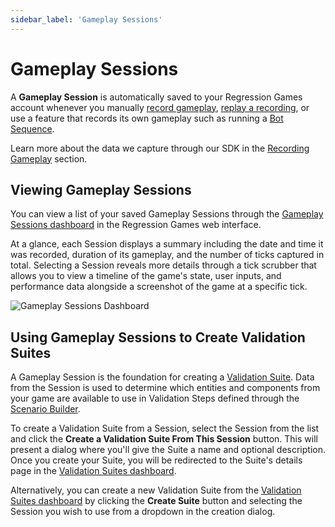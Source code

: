```yaml
---
sidebar_label: 'Gameplay Sessions'
---
```


# Gameplay Sessions

A **Gameplay Session** is automatically saved to your Regression Games account whenever you
manually [record gameplay](recording-gameplay),
[replay a recording](recording-gameplay#replaying-recordings), or use a feature that records its
own gameplay such as running a [Bot Sequence](bot-sequences/getting-started-with-bot-sequences-and-segments).

Learn more about the data we capture through our SDK in the
[Recording Gameplay](recording-gameplay#recorded-data-formats) section.

## Viewing Gameplay Sessions

You can view a list of your saved Gameplay Sessions through the
[Gameplay Sessions dashboard](https://play.regression.gg/sessions) in the Regression Games web interface.

At a glance, each Session displays a summary including the date and time it was recorded,
duration of its gameplay, and the number of ticks captured in total.
Selecting a Session reveals more details through a tick scrubber that allows you to view
a timeline of the game's state, user inputs, and performance data alongside a screenshot of the game
at a specific tick.

![Gameplay Sessions Dashboard](img/gameplay-sessions/gameplay-sessions-dashboard.png)

## Using Gameplay Sessions to Create Validation Suites

A Gameplay Session is the foundation for creating a [Validation Suite](validation-suites).
Data from the Session is used to determine which entities and components from your game are available to
use in Validation Steps defined through the [Scenario Builder](validation-suite#validation-scenarios).

To create a Validation Suite from a Session, select the Session from the list and click the
**Create a Validation Suite From This Session** button.
This will present a dialog where you'll give the Suite a name and optional description.
Once you create your Suite, you will be redirected to the Suite's details page in the
[Validation Suites dashboard](https://play.regression.gg/validations).

Alternatively, you can create a new Validation Suite from the [Validation Suites dashboard](https://play.regression.gg/validations)
by clicking the **Create Suite** button and selecting the Session you wish to use from a dropdown in the creation dialog.
